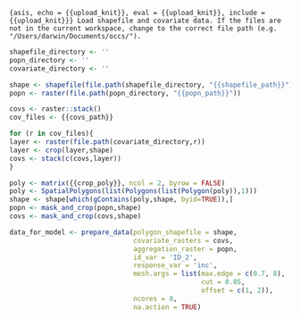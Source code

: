 ```{asis, echo = {{upload_knit}}, eval = {{upload_knit}}, include = {{upload_knit}}}
Load shapefile and covariate data. If the files are not in the current workspace, change to the correct file path (e.g. "/Users/darwin/Documents/occs/").
```

```r

shapefile_directory <- ''
popn_directory <- ''
covariate_directory <- ''

shape <- shapefile(file.path(shapefile_directory, "{{shapefile_path}}"))
popn <- raster(file.path(popn_directory, "{{popn_path}}"))

covs <- raster::stack()
cov_files <- {{covs_path}}

for (r in cov_files){
layer <- raster(file.path(covariate_directory,r))  
layer <- crop(layer,shape)
covs <- stack(c(covs,layer))  
}

poly <- matrix({{crop_poly}}, ncol = 2, byrow = FALSE)
poly <- SpatialPolygons(list(Polygons(list(Polygon(poly)),1)))
shape <- shape[which(gContains(poly,shape, byid=TRUE)),]
popn <- mask_and_crop(popn,shape)
covs <- mask_and_crop(covs,shape)

data_for_model <- prepare_data(polygon_shapefile = shape, 
                               covariate_rasters = covs, 
                               aggregation_raster = popn,
                               id_var = 'ID_2',
                               response_var = 'inc',
                               mesh.args = list(max.edge = c(0.7, 8), 
                                                cut = 0.05, 
                                                offset = c(1, 2)),
                               ncores = 8,
                               na.action = TRUE)

```

